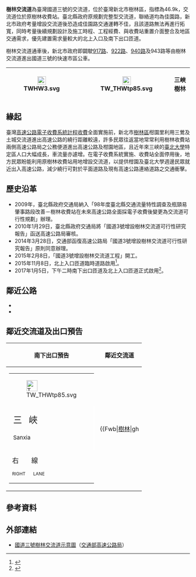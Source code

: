 {{Coord|24.951834|N|121.387446|E|display=title}}
{{Infobox Taiwan Highway IC
| name = 樹林交流道
| name_en = Shulin Interchange
| rd_type = NH
| rd_number = 3
| exit = 46
| exit_name = 樹林
| location = [[臺灣|臺灣]][[新北市|新北市]][[樹林區|樹林區]]
| connect = {{Jct|country=TWN|TRTP|85}}
| goto = 樹林區、三峽區
| class = 半套鑽石型
| time = 2015年11月8日（北上入口）<br>2017年1月5日（南下出口）
}}
'''樹林交流道'''為臺灣國道三號的交流道，位於臺灣新北市樹林區，指標為46.9k，交流道位於原樹林收費站。臺北縣政府原規劃完整型交流道，聯絡道均為佳園路，新北市政府考量增設交流道後恐造成佳園路交通運轉不佳，且該道路無法再進行拓寬，同時考量後續規劃設計及施工時程、工程經費、與收費站重置介面整合及地區交通需求，優先建置需求量較大的北上入口及南下出口匝道。

樹林交流道通車後，新北市政府即闢駛[[新北市區公車917路線|917路]]、[[新北市區公車922路線|922路]]、[[新北市區公車940路線|940路]]及943路等由樹林交流道進出國道三號的快速市區公車。
{|class="wikitable" style="text-align:center"
! [[File:TWHW3.svg|23px]]
| {{Taiwan Highway IC|46|樹林}}  
| [[File:TW_THWtp85.svg|x23px]]
| '''三峽　樹林'''
|}

== 緣起 ==
臺灣[[高速公路電子收費系統_(臺灣)|高速公路電子收費系統計程收費]]全面實施前，新北市[[樹林區|樹林區]]柑園里利用三鶯及土城交流道進出高速公路的繞行距離較遠，許多民眾往返當地常常利用樹林收費站兩側高速公路局之公務便道進出高速公路及柑園地區，且近年來三峽的[[國立臺北大學|臺北大學]]特定區人口大幅成長，車流量亦遽增。在電子收費系統實施、收費站全面停用後，地方民眾盼能利用原樹林收費站用地增設交流道，以提供柑園及臺北大學週邊民眾就近出入高速公路，減少繞行可對於平面道路及現有高速公路連絡道路之交通衝擊。

== 歷史沿革 ==
* 2009年，臺北縣政府交通局納入「98年度臺北縣交通流量特性調查及瓶頸易肇事路段改善－樹林收費站在未來高速公路全面採電子收費後變更為交流道可行性規劃」辦理。
* 2010年1月29日，臺北縣政府交通局將「國道3號增設樹林交流道可行性研究報告」函送高速公路局審核。
* 2014年3月28日，交通部函復高速公路局「國道3號增設樹林交流道可行性研究報告」原則同意辦理。
* 2015年2月8日，「國道3號增設樹林交流道工程」開工。
* 2015年11月8日，北上入口匝道臨時道路啟用<ref>{{Cite web |url=http://www.ettoday.net/news/20151108/593358.htm |title=樹林交流道北上臨時匝道通車！　不用繞一大圈省20分鐘 |access-date=2017-01-04 |archive-date=2021-01-24 |archive-url=https://web.archive.org/web/20210124100335/https://www.ettoday.net/news/20151108/593358.htm |dead-url=no }}</ref>。
* 2017年1月5日，下午二時南下出口匝道及北上入口匝道正式啟用<ref>{{Cite web |url=http://news.ltn.com.tw/news/life/breakingnews/1932814 |title=國道3號新設樹林交流道 明年1月5日正式啟用 |access-date=2017-02-12 |archive-date=2021-01-24 |archive-url=https://web.archive.org/web/20210124100339/https://news.ltn.com.tw/news/life/breakingnews/1932814 |dead-url=no }}</ref>。

== 鄰近公路 ==
* {{Jct|country=TWN|TRTP|84}}
* {{Jct|country=TWN|TRTP|85}}

== 鄰近交流道及出口預告 ==
{| class="toccolours" border="1" cellpadding="4" style="margin:0 auto; border-collapse:collapse; text-align:center; white-space:nowrap"
! 南下出口預告 !! 鄰近交流道
|-
| style="text-align:right; font-size:15px" |{{Taiwan Highway IC|46|樹林}}
{|style="width:190px; background-color:#007F00; text-align:center; color:#FFF; font-weight:bold"
| colspan="2" | <div style="margin-top:6px; margin-bottom:3px">[[File:TW_THWtp85.svg|x30px]]</div>
|-
| style="width:90px; border-right:2px solid #FFF; line-height:24px; font-size:24px; word-spacing:12px" | 三 峽<div style="font-size:15px">Sanxia</div>
| style="width:90px; line-height:24px; font-size:24px; word-spacing:12px" | 樹 林<div style="font-size:15px">Shulin</div>
|-
| colspan="2" style="line-height:18px; font-size:18px; word-spacing:30px" | 右 線<div style="font-size:12px; word-spacing:18px">RIGHT LANE</div>
|}
|
{{Start expwy box|[[中華民國國道|中華民國國道]]}}
{{S-expwy IC|[[土城交流道|土城交流道]]|往　[[中和交流道_(國道3號)|中和交流道]]}}
{{S-line|{{Jct|country=TWN|NH|3}}|46k|#007A36}}
{{S-expwy IC|[[三鶯交流道|三鶯交流道]]|往　[[鶯歌系統交流道|鶯歌系統交流道]]}}
{{Illus}}
{{Fwu|st|[[新店區|新店]]}}
{{Fwi|Full|42|土城}}
{{Fwh|st}}
{{Fwm|TWHW3}}
{{Fwh|st|46|樹林}}
{{Fwb|[[樹林區|樹林]]|gh||TW_THWtp85|hu|TW_THWtp85||gh|[[三峽區|三峽]]}}
{{Fwh|st}}
{{Fwm|TWHW3}}
{{Fwh|st}}
{{Fwi|Full|50|三鶯}}
{{Fwd|st|[[大溪區|大溪]]}}
{{Fwed}}
|}

== 參考資料 ==
{{Reflist}}

== 外部連結 ==
* [https://www.freeway.gov.tw/UserFiles/File/Traffic/7-1-2/%E4%BA%A4%E6%B5%81%E9%81%93%E7%A4%BA%E6%84%8F%E5%9C%96_102.10/03-047%E6%A8%B9%E6%9E%97.png 國道三號樹林交流道示意圖]（[[交通部高速公路局|交通部高速公路局]]）

{{中華民國國道3號}}